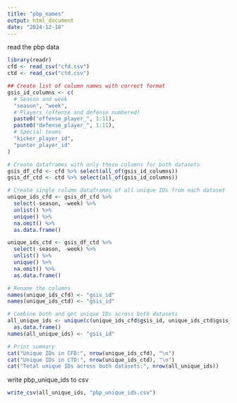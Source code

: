 ```yaml
---
title: "pbp_names"
output: html_document
date: "2024-12-18"
---
```

read the pbp data
```r
library(readr)
cfd <- read_csv("cfd.csv")
ctd <- read_csv("ctd.csv")
```

```r
## Create list of column names with correct format
gsis_id_columns <- c(
  # Season and week
  "season", "week",
  # Players (offense and defense numbered)
  paste0("offense_player_", 1:11),
  paste0("defense_player_", 1:11),
  # Special teams
  "kicker_player_id", 
  "punter_player_id"
)

# Create dataframes with only these columns for both datasets
gsis_df_cfd <- cfd %>% select(all_of(gsis_id_columns))
gsis_df_ctd <- ctd %>% select(all_of(gsis_id_columns))

# Create single column dataframes of all unique IDs from each dataset
unique_ids_cfd <- gsis_df_cfd %>%
  select(-season, -week) %>%
  unlist() %>%
  unique() %>%
  na.omit() %>%
  as.data.frame()

unique_ids_ctd <- gsis_df_ctd %>%
  select(-season, -week) %>%
  unlist() %>%
  unique() %>%
  na.omit() %>%
  as.data.frame()

# Rename the columns
names(unique_ids_cfd) <- "gsis_id"
names(unique_ids_ctd) <- "gsis_id"

# Combine both and get unique IDs across both datasets
all_unique_ids <- unique(c(unique_ids_cfd$gsis_id, unique_ids_ctd$gsis_id)) %>%
  as.data.frame()
names(all_unique_ids) <- "gsis_id"

# Print summary
cat("Unique IDs in CFD:", nrow(unique_ids_cfd), "\n")
cat("Unique IDs in CTD:", nrow(unique_ids_ctd), "\n")
cat("Total unique IDs across both datasets:", nrow(all_unique_ids))
```
write pbp_unique_ids to csv
```r
write_csv(all_unique_ids, "pbp_unique_ids.csv")
```




